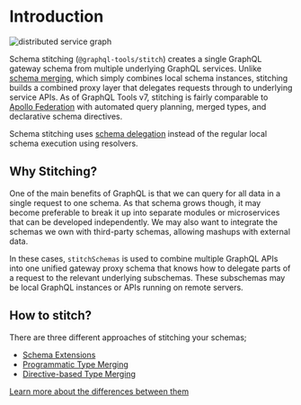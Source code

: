 # Introduction

![distributed service graph](/assets/distributed-graph.png)

Schema stitching (`@graphql-tools/stitch`) creates a single GraphQL gateway schema from multiple underlying GraphQL services. Unlike [schema merging](https://the-guild.dev/graphql/tools/docs/schema-merging), which simply combines local schema instances, stitching builds a combined proxy layer that delegates requests through to underlying service APIs. As of GraphQL Tools v7, stitching is fairly comparable to [Apollo Federation](https://www.apollographql.com/docs/federation/) with automated query planning, merged types, and declarative schema directives.

Schema stitching uses [schema delegation](/docs/approaches/schema-extensions#schema-delegation) instead of the regular local schema execution using resolvers.

## Why Stitching?

One of the main benefits of GraphQL is that we can query for all data in a single request to one schema. As that schema grows though, it may become preferable to break it up into separate modules or microservices that can be developed independently. We may also want to integrate the schemas we own with third-party schemas, allowing mashups with external data.

In these cases, `stitchSchemas` is used to combine multiple GraphQL APIs into one unified gateway proxy schema that knows how to delegate parts of a request to the relevant underlying subschemas. These subschemas may be local GraphQL instances or APIs running on remote servers.

## How to stitch?

There are three different approaches of stitching your schemas;

- [Schema Extensions](/docs/approaches/schema-extensions)
- [Programmatic Type Merging](/docs/approaches/type-merging)
- [Directive-based Type Merging](/docs/approaches/stitching-directives)

[Learn more about the differences between them](/docs/approaches)
